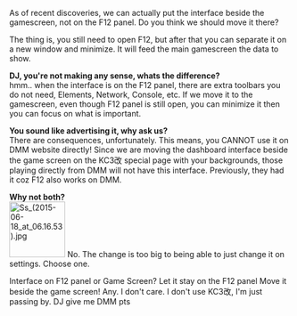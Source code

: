 As of recent discoveries, we can actually put the interface beside the gamescreen, not on the F12 panel. Do you think we should move it there?

The thing is, you still need to open F12, but after that you can separate it on a new window and minimize. It will feed the main gamescreen the data to show.

'''DJ, you're not making any sense, whats the difference?'''<br />
hmm.. when the interface is on the F12 panel, there are extra toolbars you do not need, Elements, Network, Console, etc. If we move it to the gamescreen, even though F12 panel is still open, you can minimize it then you can focus on what is important.

'''You sound like advertising it, why ask us?'''<br />
There are consequences, unfortunately. This means, you CANNOT use it on DMM website directly! Since we are moving the dashboard interface beside the game screen on the KC3改 special page with your backgrounds, those playing directly from DMM will not have this interface. Previously, they had it coz F12 also works on DMM.

'''Why not both?'''<br />
[[File:Ss_(2015-06-18_at_06.16.53).jpg|100px]]
No. The change is too big to being able to just change it on settings. Choose one.
{{clr}}

<poll>
Interface on F12 panel or Game Screen?
Let it stay on the F12 panel
Move it beside the game screen!
Any. I don't care.
I don't use KC3改, I'm just passing by.
DJ give me DMM pts
</poll><ac_metadata title="[KC3改] Interface on F12 panel or Game Screen?"> </ac_metadata>